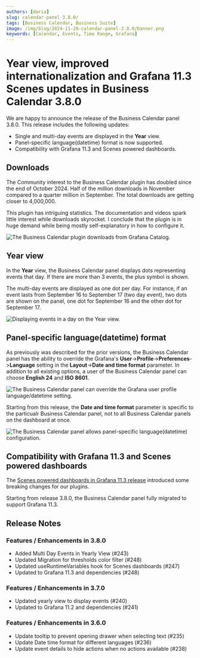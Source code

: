 ```yaml
---
authors: [daria]
slug: calendar-panel-3.8.0/
tags: [Business Calendar, Business Suite]
image: /img/blog/2024-11-28-calendar-panel-3.8.0/banner.png
keywords: [Calendar, Events, Time Range, Grafana]
---
```



# Year view, improved internationalization and Grafana 11.3 Scenes updates in Business Calendar 3.8.0

We are happy to announce the release of the Business Calendar panel 3.8.0. This release includes the following updates:

- Single and multi-day events are displayed in the **Year** view.
- Panel-specific language(datetime) format is now supported.
- Compatibility with Grafana 11.3 and Scenes powered dashboards.

<Catalog date="October 31, 2024" />

## Downloads

The Community interest to the Business Calendar plugin has doubled since the end of October 2024. Half of the million downloads in November compared to a quarter million in September. The total downloads are getting closer to 4,000,000.

This plugin has intriguing statistics. The documentation and videos spark little interest while downloads skyrocket. I conclude that the plugin is in huge demand while being mostly self-explanatory in how to configure it.

<Image
  title="The Business Calendar plugin downloads from Grafana Catalog."
  src="/img/blog/2024-11-28-calendar-panel-3.8.0/downloads.png"
/>

## Year view

In the **Year** view, the Business Calendar panel displays dots representing events that day. If there are more than 3 events, the plus symbol is shown.

The multi-day events are displayed as one dot per day. For instance, if an event lasts from September 16 to September 17 (two day event), two dots are shown on the panel, one dot for September 16 and the other dot for September 17.

<Image
  title="Displaying events in a day on the Year view."
  src="/img/blog/2024-11-28-calendar-panel-3.8.0/year.png"
/>

## Panel-specific language(datetime) format

As previously was described for the prior versions, the Business Calendar panel has the ability to override the Grafana's **User**->**Profile**->**Preferences**->**Language** setting in the **Layout**->**Date and time format** parameter. In addition to all existing options, a user of the Business Calendar panel can choose **English 24** and **ISO 8601**.

<Image
  title="The Business Calendar panel can override the Grafana user profile language/datetime setting."
  src="/img/blog/2024-11-28-calendar-panel-3.8.0/date-time-setting.png"
/>

Starting from this release, the **Date and time format** parameter is specific to the particualr Business Calendar panel, not to all Business Calendar panels on the dashboard at once.

<Image
  title="The Business Calendar panel allows panel-specific language(datetime) configuration."
  src="/img/blog/2024-11-28-calendar-panel-3.8.0/languages.png"
/>

## Compatibility with Grafana 11.3 and Scenes powered dashboards

The [Scenes powered dashboards in Grafana 11.3 release](https://grafana.com/blog/2024/10/31/grafana-dashboards-are-now-powered-by-scenes-big-changes-same-ui/) introduced some breaking changes for our plugins.

Starting from release 3.8.0, the Business Calendar panel fully migrated to support Grafana 11.3.

<GettingStarted />

<Tutorial />

## Release Notes

### Features / Enhancements in 3.8.0

- Added Multi Day Events in Yearly View (#243)
- Updated Migration for thresholds color filter (#248)
- Updated useRuntimeVariables hook for Scenes dashboards (#247)
- Updated to Grafana 11.3 and dependencies (#248)

### Features / Enhancements in 3.7.0

- Updated yearly view to display events (#240)
- Updated to Grafana 11.2 and dependencies (#241)

### Features / Enhancements in 3.6.0

- Update tooltip to prevent opening drawer when selecting text (#235)
- Update Date time format for different languages (#236)
- Update event details to hide actions when no actions available (#238)

<Feedback />
